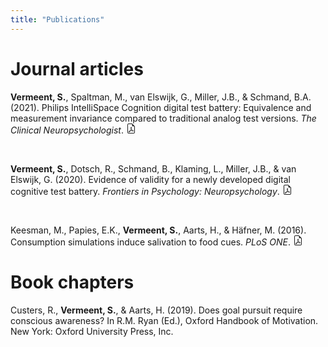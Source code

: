 ```yaml
---
title: "Publications"
---
```

<!-- Google tag (gtag.js) -->
<script async src="https://www.googletagmanager.com/gtag/js?id=G-00WCWLW0KH"></script>
<script>
  window.dataLayer = window.dataLayer || [];
  function gtag(){dataLayer.push(arguments);}
  gtag('js', new Date());

  gtag('config', 'G-00WCWLW0KH');
</script>

# Journal articles

**Vermeent, S.**, Spaltman, M., van Elswijk, G., Miller, J.B., & Schmand, B.A. (2021). Philips IntelliSpace Cognition digital test battery: Equivalence and measurement invariance compared to traditional analog test versions. *The Clinical Neuropsychologist*. <a href = "pubs/vermeent_2021.pdf"><svg xmlns="http://www.w3.org/2000/svg" width="16" height="16" fill="currentColor" class="bi bi-file-earmark-pdf" viewBox="0 0 16 16">
  <path d="M14 14V4.5L9.5 0H4a2 2 0 0 0-2 2v12a2 2 0 0 0 2 2h8a2 2 0 0 0 2-2zM9.5 3A1.5 1.5 0 0 0 11 4.5h2V14a1 1 0 0 1-1 1H4a1 1 0 0 1-1-1V2a1 1 0 0 1 1-1h5.5v2z"/>
  <path d="M4.603 14.087a.81.81 0 0 1-.438-.42c-.195-.388-.13-.776.08-1.102.198-.307.526-.568.897-.787a7.68 7.68 0 0 1 1.482-.645 19.697 19.697 0 0 0 1.062-2.227 7.269 7.269 0 0 1-.43-1.295c-.086-.4-.119-.796-.046-1.136.075-.354.274-.672.65-.823.192-.077.4-.12.602-.077a.7.7 0 0 1 .477.365c.088.164.12.356.127.538.007.188-.012.396-.047.614-.084.51-.27 1.134-.52 1.794a10.954 10.954 0 0 0 .98 1.686 5.753 5.753 0 0 1 1.334.05c.364.066.734.195.96.465.12.144.193.32.2.518.007.192-.047.382-.138.563a1.04 1.04 0 0 1-.354.416.856.856 0 0 1-.51.138c-.331-.014-.654-.196-.933-.417a5.712 5.712 0 0 1-.911-.95 11.651 11.651 0 0 0-1.997.406 11.307 11.307 0 0 1-1.02 1.51c-.292.35-.609.656-.927.787a.793.793 0 0 1-.58.029zm1.379-1.901c-.166.076-.32.156-.459.238-.328.194-.541.383-.647.547-.094.145-.096.25-.04.361.01.022.02.036.026.044a.266.266 0 0 0 .035-.012c.137-.056.355-.235.635-.572a8.18 8.18 0 0 0 .45-.606zm1.64-1.33a12.71 12.71 0 0 1 1.01-.193 11.744 11.744 0 0 1-.51-.858 20.801 20.801 0 0 1-.5 1.05zm2.446.45c.15.163.296.3.435.41.24.19.407.253.498.256a.107.107 0 0 0 .07-.015.307.307 0 0 0 .094-.125.436.436 0 0 0 .059-.2.095.095 0 0 0-.026-.063c-.052-.062-.2-.152-.518-.209a3.876 3.876 0 0 0-.612-.053zM8.078 7.8a6.7 6.7 0 0 0 .2-.828c.031-.188.043-.343.038-.465a.613.613 0 0 0-.032-.198.517.517 0 0 0-.145.04c-.087.035-.158.106-.196.283-.04.192-.03.469.046.822.024.111.054.227.09.346z"/>
</svg></a>

<br>

**Vermeent, S.**, Dotsch, R., Schmand, B., Klaming, L., Miller, J.B., & van Elswijk, G. (2020). Evidence of 
validity for a newly developed digital cognitive test battery. *Frontiers in Psychology: Neuropsychology*. <a href = "pubs/vermeent_2020.pdf"><svg xmlns="http://www.w3.org/2000/svg" width="16" height="16" fill="currentColor" class="bi bi-file-earmark-pdf" viewBox="0 0 16 16">
  <path d="M14 14V4.5L9.5 0H4a2 2 0 0 0-2 2v12a2 2 0 0 0 2 2h8a2 2 0 0 0 2-2zM9.5 3A1.5 1.5 0 0 0 11 4.5h2V14a1 1 0 0 1-1 1H4a1 1 0 0 1-1-1V2a1 1 0 0 1 1-1h5.5v2z"/>
  <path d="M4.603 14.087a.81.81 0 0 1-.438-.42c-.195-.388-.13-.776.08-1.102.198-.307.526-.568.897-.787a7.68 7.68 0 0 1 1.482-.645 19.697 19.697 0 0 0 1.062-2.227 7.269 7.269 0 0 1-.43-1.295c-.086-.4-.119-.796-.046-1.136.075-.354.274-.672.65-.823.192-.077.4-.12.602-.077a.7.7 0 0 1 .477.365c.088.164.12.356.127.538.007.188-.012.396-.047.614-.084.51-.27 1.134-.52 1.794a10.954 10.954 0 0 0 .98 1.686 5.753 5.753 0 0 1 1.334.05c.364.066.734.195.96.465.12.144.193.32.2.518.007.192-.047.382-.138.563a1.04 1.04 0 0 1-.354.416.856.856 0 0 1-.51.138c-.331-.014-.654-.196-.933-.417a5.712 5.712 0 0 1-.911-.95 11.651 11.651 0 0 0-1.997.406 11.307 11.307 0 0 1-1.02 1.51c-.292.35-.609.656-.927.787a.793.793 0 0 1-.58.029zm1.379-1.901c-.166.076-.32.156-.459.238-.328.194-.541.383-.647.547-.094.145-.096.25-.04.361.01.022.02.036.026.044a.266.266 0 0 0 .035-.012c.137-.056.355-.235.635-.572a8.18 8.18 0 0 0 .45-.606zm1.64-1.33a12.71 12.71 0 0 1 1.01-.193 11.744 11.744 0 0 1-.51-.858 20.801 20.801 0 0 1-.5 1.05zm2.446.45c.15.163.296.3.435.41.24.19.407.253.498.256a.107.107 0 0 0 .07-.015.307.307 0 0 0 .094-.125.436.436 0 0 0 .059-.2.095.095 0 0 0-.026-.063c-.052-.062-.2-.152-.518-.209a3.876 3.876 0 0 0-.612-.053zM8.078 7.8a6.7 6.7 0 0 0 .2-.828c.031-.188.043-.343.038-.465a.613.613 0 0 0-.032-.198.517.517 0 0 0-.145.04c-.087.035-.158.106-.196.283-.04.192-.03.469.046.822.024.111.054.227.09.346z"/>
</svg></a>


<br>

Keesman, M., Papies, E.K., **Vermeent, S.**, Aarts, H., & Häfner, M. (2016). Consumption simulations 
induce salivation to food cues. *PLoS ONE*. <a href = "pubs/keesman_2016.pdf"><svg xmlns="http://www.w3.org/2000/svg" width="16" height="16" fill="currentColor" class="bi bi-file-earmark-pdf" viewBox="0 0 16 16">
  <path d="M14 14V4.5L9.5 0H4a2 2 0 0 0-2 2v12a2 2 0 0 0 2 2h8a2 2 0 0 0 2-2zM9.5 3A1.5 1.5 0 0 0 11 4.5h2V14a1 1 0 0 1-1 1H4a1 1 0 0 1-1-1V2a1 1 0 0 1 1-1h5.5v2z"/>
  <path d="M4.603 14.087a.81.81 0 0 1-.438-.42c-.195-.388-.13-.776.08-1.102.198-.307.526-.568.897-.787a7.68 7.68 0 0 1 1.482-.645 19.697 19.697 0 0 0 1.062-2.227 7.269 7.269 0 0 1-.43-1.295c-.086-.4-.119-.796-.046-1.136.075-.354.274-.672.65-.823.192-.077.4-.12.602-.077a.7.7 0 0 1 .477.365c.088.164.12.356.127.538.007.188-.012.396-.047.614-.084.51-.27 1.134-.52 1.794a10.954 10.954 0 0 0 .98 1.686 5.753 5.753 0 0 1 1.334.05c.364.066.734.195.96.465.12.144.193.32.2.518.007.192-.047.382-.138.563a1.04 1.04 0 0 1-.354.416.856.856 0 0 1-.51.138c-.331-.014-.654-.196-.933-.417a5.712 5.712 0 0 1-.911-.95 11.651 11.651 0 0 0-1.997.406 11.307 11.307 0 0 1-1.02 1.51c-.292.35-.609.656-.927.787a.793.793 0 0 1-.58.029zm1.379-1.901c-.166.076-.32.156-.459.238-.328.194-.541.383-.647.547-.094.145-.096.25-.04.361.01.022.02.036.026.044a.266.266 0 0 0 .035-.012c.137-.056.355-.235.635-.572a8.18 8.18 0 0 0 .45-.606zm1.64-1.33a12.71 12.71 0 0 1 1.01-.193 11.744 11.744 0 0 1-.51-.858 20.801 20.801 0 0 1-.5 1.05zm2.446.45c.15.163.296.3.435.41.24.19.407.253.498.256a.107.107 0 0 0 .07-.015.307.307 0 0 0 .094-.125.436.436 0 0 0 .059-.2.095.095 0 0 0-.026-.063c-.052-.062-.2-.152-.518-.209a3.876 3.876 0 0 0-.612-.053zM8.078 7.8a6.7 6.7 0 0 0 .2-.828c.031-.188.043-.343.038-.465a.613.613 0 0 0-.032-.198.517.517 0 0 0-.145.04c-.087.035-.158.106-.196.283-.04.192-.03.469.046.822.024.111.054.227.09.346z"/>
</svg></a>

# Book chapters
  
Custers, R., **Vermeent, S.**, & Aarts, H. (2019). Does goal pursuit require conscious 
awareness? In R.M. Ryan (Ed.), Oxford Handbook of Motivation. New York: Oxford University Press, Inc.

